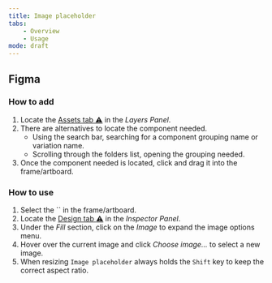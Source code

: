 ```yaml
---
title: Image placeholder
tabs:
    - Overview
    - Usage
mode: draft
---
```



## Figma

### How to add

1. Locate the [Assets tab :warning:]() in the *Layers Panel*.
2. There are alternatives to locate the component needed. 
	* Using the search bar, searching for a component grouping name or variation name.
	* Scrolling through the folders list, opening the grouping needed.
3. Once the component needed is located, click and drag it into the frame/artboard. 


### How to use

1. Select the `` in the frame/artboard. 
2. Locate the [Design tab :warning:]() in the *Inspector Panel*.
3. Under the *Fill* section, click on the *Image* to expand the image options menu. 
4. Hover over the current image and click *Choose image...* to select a new image. 
5. When resizing `Image placeholder` always holds the `Shift` key to keep the correct aspect ratio. 

